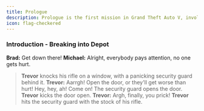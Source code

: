 ---
title: Prologue 
description: Prologue is the first mission in Grand Theft Auto V, involving Michael Townley and Trevor Philips. It is set in 2004 in the town of Ludendorff, North Yankton.
icon: flag-checkered
---

### Introduction - Breaking into Depot
**Brad:** Get down there!
**Michael:** Alright, everybody pays attention, no one gets hurt.
> **Trevor** knocks his rifle on a window, with a panicking security guard behind it.
**Trevor:** Aarrgh! Open the door, or they'll get worse than hurt! Hey, hey, ah! Come on!
> The security guard opens the door. **Trevor** kicks the door open.
**Trevor:** Argh, finally, you prick!
> **Trevor** hits the security guard with the stock of his rifle.